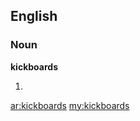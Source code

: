 ==English==

===Noun===
'''kickboards'''

# {{plural of|[[kickboard]]}}

[[ar:kickboards]]
[[my:kickboards]]